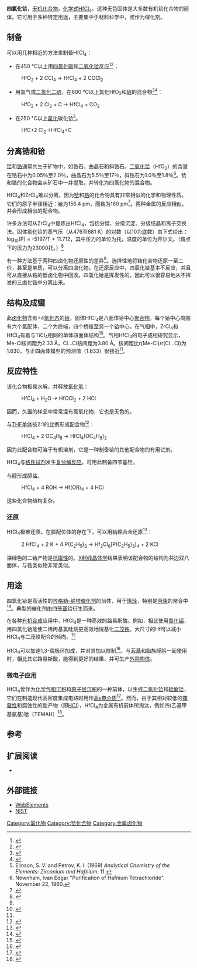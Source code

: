 {{chembox
| Watchedfields = changed
| verifiedrevid = 439863626
| ImageFile = Zirconium-tetrachloride-3D-balls-A.png
| ImageSize =
| Name = 四氯化铪
| IUPACName = Hafnium(IV) chloride<br/>Hafnium tetrachloride
|Section1={{Chembox Identifiers
| ChemSpiderID_Ref = {{chemspidercite|correct|chemspider}}
| ChemSpiderID = 34591
| InChI = 1/4ClH.Hf/h4*1H;/q;;;;+4/p-4
| SMILES = Cl[Hf](Cl)(Cl)Cl
| InChIKey = PDPJQWYGJJBYLF-XBHQNQODAR
| StdInChI_Ref = {{stdinchicite|correct|chemspider}}
| StdInChI = 1S/4ClH.Hf/h4*1H;/q;;;;+4/p-4
| StdInChIKey_Ref = {{stdinchicite|correct|chemspider}}
| StdInChIKey = PDPJQWYGJJBYLF-UHFFFAOYSA-J
| CASNo = 13499-05-3
| CASNo_Ref = {{cascite|correct|CAS}}
| PubChem = 37715
  }}
|Section2={{Chembox Properties
| Formula = HfCl<sub>4</sub>
| MolarMass = 320.302 g/mol
| Appearance = 白色结晶固体
| Solubility = 分解<ref name=crc>{{RubberBible92nd|page=4.66}}</ref>
| Density = 3.89 g/cm<sup>3</sup><ref name=str/>
| MeltingPtC = 432
| Melting_notes =
| VaporPressure = 1 mmHg（190 °C）
  }}
|Section3={{Chembox Structure
| Coordination = 4
| CrystalStruct = [[单斜晶系|单斜]]，[[皮尔逊符号|mP10]]<ref name=str>Niewa R., Jacobs H. (1995) ''Z. Kristallogr.'' '''210''': 687</ref>
| SpaceGroup = C2/c, No. 13
| LattConst_a = 0.6327 nm
| LattConst_b= 0.7377 nm
| LattConst_c=0.62 nm
  }}
|Section7={{Chembox Hazards
| ExternalMSDS = [http://web.archive.org/web/20030311113322/http://www.espimetals.com/msds's/hafniumchloride.pdf MSDS]
| EUIndex = 未列明
| MainHazards = 刺激性和腐蚀性
| NFPA-H =
| NFPA-F =
| NFPA-R =
| NFPA-O =
| FlashPt = 不燃
  }}
|Section8={{Chembox Related
| OtherAnions = [[四氟化铪|四氟化铪]]<br/>[[四溴化铪|四溴化铪]]<br/>[[四碘化铪|四碘化铪]]
| OtherCations = [[四氯化钛|四氯化钛]]<br/>[[四氯化锆|四氯化锆]]
  }}
}}

'''四氯化铪'''，[[无机化合物|无机化合物]]，[[化学式|化学式]]HfCl<sub>4</sub>。这种无色固体是大多数有机铪化合物的前体。它可用于多种特定用途，主要集中于材料科学中，或作为催化剂。

== 制备 ==
可以用几种相近的方法来制备HfCl<sub>4</sub>：
* 在450 °C以上用[[四氯化碳|四氯化碳]]和[[二氧化铪|二氧化铪]]反应<ref>{{cite book | title = Kirk-Othmer Encyclopedia of Chemical Technology | edition = 4th | year= 1991 | volume = 11}}</ref><ref>{{cite book | last=Hummers | first=W. S. | last2=Tyree | first2=S. Y. | last3=Yolles | first3=Seymour | last4=Basolo | first4=F. | last5=Bauer | first5=L. | title=Inorganic Syntheses | chapter=Zirconium and Hafnium Tetrachlorides | publisher=John Wiley & Sons, Inc. | publication-place=Hoboken, NJ, USA | date=2007-01-05 | isbn=978-0-470-13235-7 | issn=1934-4716 | doi=10.1002/9780470132357.ch41 | pages=121–126}}</ref>；
: HfO<sub>2</sub>  +  2 CCl<sub>4</sub>  →   HfCl<sub>4</sub>  +  2 COCl<sub>2</sub>
* 用氯气或[[二氯化二硫|二氯化二硫]]，在600 °C以上氯化HfO<sub>2</sub>和[[木炭|碳]]的混合物<ref>{{cite book | last1 = Hopkins | first1 = B. S. | title = Chapters in the chemistry of less familiar elements | year = 1939 | publisher = Stipes Publishing | page = 7 | chapter = 13 Hafnium}}</ref><ref>{{cite book | last1 = Hála | first1 = Jiri | title = Halides, oxyhalides and salts of halogen complexes of titanium, zirconium, hafnium, vanadium, niobium and tantalum | year = 1989 | publisher = Pergamon | location = Oxford | isbn = 0080362397 | pages = 176 - 177 | edition = 1st | volume = 40}}</ref>：
: HfO<sub>2</sub>  +  2 Cl<sub>2</sub>  +  C   →   HfCl<sub>4</sub>  +  CO<sub>2</sub>
* 在250 °C以上[[卤化|氯化]]碳化铪<ref>Elinson, S. V. and Petrov, K. I. (1969) ''Analytical Chemistry of the Elements: Zirconium and Hafnium.'' 11.</ref>。
: HfC+2 Cl<sub>2</sub>→HfCl<sub>4</sub>+C

== 分离锆和铪 ==
[[铪|铪]]和[[锆|锆]]通常共生于矿物中，如锆石、曲晶石和斜锆石。[[二氧化铪|二氧化铪]]（HfO<sub>2</sub>）的含量在锆石中为0.05％至2.0％，曲晶石为5.5％至17％，斜锆石为1.0％至1.8％<ref name="IvanEdgar">Newnham, Ivan Edgar "Purification of Hafnium Tetrachloride". {{US Patent|2961293}} November 22, 1960.</ref>。铪和锆的化合物会从矿石中一并提取，并转化为四氯化物的混合物。

HfCl<sub>4</sub>和ZrCl<sub>4</sub>难以分离，因为[[铪|铪]]和[[锆|锆]]的化合物具有非常相似的化学和物理性质。它们的原子半径相近：铪为156.4 pm，而锆为160 pm<ref name=j1>{{cite journal | last=Spiridonov | first=V. P. | last2=Akishin | first2=P. A. | last3=Tsirel'nikov | first3=V. I. | title=Electronographic investigation of the structure of zirconium and hafnium tetrachloride molecules in the gas phase | journal=Journal of Structural Chemistry | publisher=Springer Nature | volume=3 | issue=3 | year=1962 | issn=0022-4766 | doi=10.1007/bf01151485 | pages=311–312}}</ref>。两种金属的反应相似，并会形成相似的配合物。

许多方法可从ZrCl<sub>4</sub>中提炼出HfCl<sub>4</sub>，包括分馏、分级沉淀、分级结晶和离子交换法。固体氯化铪的蒸气压（从476至681 K）的对数（以10为底数）由下式给出：log<sub>10</sub>(P) = -5197/T + 11.712，其中压力的单位为托，温度的单位为开尔文。（熔点下的压力为23000托。）<ref>{{cite journal | last=Palko | first=A. A. | last2=Ryon | first2=A. D. | last3=Kuhn | first3=D. W. | title=The Vapor Pressures of Zirconium Tetrachloride and Hafnium Tetrachloride | journal=The Journal of Physical Chemistry | publisher=American Chemical Society (ACS) | volume=62 | issue=3 | year=1958 | issn=0022-3654 | doi=10.1021/j150561a017 | pages=319–322}}</ref>

有一种方法基于两种四卤化物还原性的差异<ref name="IvanEdgar" />。选择性地将锆化合物还原一至二价，甚至是单质，可以分离四卤化物。在还原反应中，四氯化铪基本不反应，并且可从直接从锆的低卤化物中回收。四氯化铪是挥发性的，因此可以很容易地从不挥发的三卤化锆中分离出来。

== 结构及成键 ==
此[[卤化物|卤化物]]含有+4[[氧化态|氧化态]]的[[铪|铪]]。固体HfCl<sub>4</sub>是八面体铪中心[[聚合物|聚合物]]。每个铪中心周围有六个氯配体，二个为终端，四个桥接至另一个铪中心。在气相中，ZrCl<sub>4</sub>和HfCl<sub>4</sub>有着与TiCl<sub>4</sub>相同的单体四面体结构<ref>{{Greenwood&Earnshaw2nd|pages=964–966}}</ref>。气相HfCl<sub>4</sub>的电子成相研究显示，Me-Cl核间距为2.33 Å，Cl…Cl核间距为3.80 Å。核间距比r(Me-Cl)/r(Cl…Cl)为1.630，与正四面体模型的预测值（1.633）很接近<ref name=j1/>。

== 反应特性 ==
该化合物极易水解，并释放[[氯化氢|氯化氢]]：
:HfCl<sub>4</sub> + H<sub>2</sub>O   →   HfOCl<sub>2</sub>  +  2 HCl

因而，久置的样品中常常混有氯氧化物，它也是无色的。

与[[THF|THF]][[单体|单体]]按2:1的比例形成配合物<ref>{{cite journal | title = Tetrahydrofuran Complexes of Selected Early Transition Metals | journal = [[Inorg._Synth.|Inorg. Synth.]] | doi = 10.1002/9780470132524.ch31 | last1 = Manzer | first1 = L. E. | volume = 21 | year = 1982 | series = Inorganic Syntheses | isbn = 978-0-470-13252-4}}</ref>：
:HfCl<sub>4</sub>  +  2 OC<sub>4</sub>H<sub>8</sub>  →   HfCl<sub>4</sub>(OC<sub>4</sub>H<sub>8</sub>)<sub>2</sub>

因为此配合物可溶于有机溶剂，它是一种制备铪的其他配合物的有用试剂。

HfCl<sub>4</sub>与[[格氏试剂|格氏试剂]]发生[[复分解反应|复分解反应]]。可用此制备四苄基铪。

与醇形成醇盐。
:HfCl<sub>4</sub>  +  4 ROH   →   Hf(OR)<sub>4</sub>  +  4 HCl
这些化合物结构复杂。

=== 还原 ===
HfCl<sub>4</sub>极难还原。在膦配位体的存在下，可以用[[钠钾合金|钠钾合金]]还原<ref>{{cite journal | author = Riehl, M. E. |author2=Wilson, S. R. |author3=Girolami, G. S. | title = Synthesis, X-ray Crystal Structure, and Phosphine-Exchange Reactions of the Hafnium(III)-Hafnium(III) Dimer Hf<sub>2</sub>Cl<sub>6</sub>[P(C<sub>2</sub>H<sub>5</sub>)<sub>3</sub>]<sub>4</sub> | journal = [[Inorg._Chem.|Inorg. Chem.]] | volume = 32 | pages = 218–222 | year = 1993 | doi = 10.1021/ic00054a017 | issue = 2}}</ref>：
:2 HfCl<sub>4</sub>  +  2 K  +  4 P(C<sub>2</sub>H<sub>5</sub>)<sub>3</sub>   →   Hf<sub>2</sub>Cl<sub>6</sub>[P(C<sub>2</sub>H<sub>5</sub>)<sub>3</sub>]<sub>4</sub>  +  2 KCl
深绿色的二铪产物是[[抗磁性|抗磁性]]的。[[X射线晶体学|X射线晶体学]]结果表明该配合物的结构为共边双八面体，与锆类似物非常类似。

== 用途 ==
四氯化铪是高活性的[[齐格勒-纳塔催化剂|齐格勒-纳塔催化剂]]的前体，用于[[烯烃|烯烃]]，特别是[[丙烯|丙烯]]的聚合中<ref>{{cite news | author = Ron Dagani | title = Combinatorial Materials: Finding Catalysts Faster | url = http://pubs.acs.org/cen/topstory/8114/print/8114notw5.html | work = [[Chemical_and_Engineering_News|Chemical and Engineering News]] | date = 2003-04-07 | pages = 10 | accessdate = 2015-04-05 | archive-date = 2006-06-23 | archive-url = https://web.archive.org/web/20060623004428/http://pubs.acs.org/cen/topstory/8114/print/8114notw5.html | dead-url = no }}</ref>。典型的催化剂由四[[苄基|苄基]]铪衍生而来。

在各种[[有机合成|有机合成]]应用中，HfCl<sub>4</sub>是一种高效的路易斯酸。例如，相比使用[[氯化铝|氯化铝]]，用四氯化铪能使二烯丙基氯硅烷更高效地烷基化[[二茂铁|二茂铁]]。大尺寸的Hf可以减小HfCl<sub>4</sub>与二茂铁配合的倾向。<ref>{{cite journal | last=Ahn | first=Samyoung | last2=Song | first2=Young-Sang | last3=Yoo | first3=Bok Ryul | last4=Jung | first4=Il Nam | title=Lewis Acid-Catalyzed Friedel−Crafts Alkylation of Ferrocene with Allylchlorosilanes | journal=Organometallics | publisher=American Chemical Society (ACS) | volume=19 | issue=14 | year=2000 | issn=0276-7333 | doi=10.1021/om0000865 | pages=2777–2780}}</ref>

HfCl<sub>4</sub>可以加速1,3-偶极环加成，并对其加以控制<ref>{{cite journal | last=Graham | first=Alison B. | last2=Grigg | first2=Ronald | last3=Dunn | first3=Peter J. | last4=Higginson | first4=Paul | title=Tandem 1,3-azaprotiocyclotransfer–cycloaddition reactions between aldoximes and divinyl ketone. Remarkable rate enhancement and control of cycloaddition regiochemistry by hafnium(iv) chloride | journal=Chemical Communications | publisher=Royal Society of Chemistry (RSC) | issue=20 | year=2000 | issn=1359-7345 | doi=10.1039/b005389i | pages=2035–2036}}</ref>。与[[芳基|芳基]]和脂族醛肟一起使用时，相比其它路易斯酸，能得到更好的结果，并可生产[[外异构体|外异构体]]。

=== 微电子应用 ===
HfCl<sub>4</sub>曾作为[[化学气相沉积|化学气相沉积]]和[[原子层沉积|原子层沉积]]的一种前体，以生成[[二氧化铪|二氧化铪]]和[[硅酸铪|硅酸铪]]，它们在制造现代高密度集成电路时用作[[高κ电介质|高κ电介质]]<ref>{{cite journal | last=Choi | first=J.H. | last2=Mao | first2=Y. | last3=Chang | first3=J.P. | title=Development of hafnium based high-k materials—A review | journal=Materials Science and Engineering: R: Reports | publisher=Elsevier BV | volume=72 | issue=6 | year=2011 | issn=0927-796X | doi=10.1016/j.mser.2010.12.001 | pages=97–136}}</ref>。然而，由于其相对较低的[[揮發性|揮發性]]和腐蚀性的副产物（即[[盐酸|HCl]]），HfCl<sub>4</sub>为金属有机前体所淘汰，例如四(乙基甲基氨基)铪（TEMAH）<ref>{{cite journal | last=Robertson | first=John | title=High dielectric constant gate oxides for metal oxide Si transistors | journal=Reports on Progress in Physics | publisher=IOP Publishing | volume=69 | issue=2 | date=2005-12-14 | issn=0034-4885 | doi=10.1088/0034-4885/69/2/r02 | pages=327–396}}</ref>。

== 参考 ==
{{Reflist|30em}}

== 扩展阅读 ==
* {{cite journal | title = Structure of ''cis''-Tetrachlorobis(tetrahydrofuran)hafnium(IV) | journal = [[Acta_Crystallographica|Acta Crystallographica]] | year = 1990 | volume = C46 | pages = 890–2 | doi = 10.1107/S010827018901382X | last1 = Duraj | first1 = S. A. | last2 = Towns | last3 = Baker | last4 = Schupp | first4 = J. | issue = 5}}

== 外部链接 ==
* [http://www.webelements.com/ WebElements]{{Wayback|url=http://www.webelements.com/ |date=20140104110225 }}
* [http://webbook.nist.gov/cgi/cbook.cgi?Name=hafnium%28IV%29+chloride&Units=SI NIST]{{Wayback|url=http://webbook.nist.gov/cgi/cbook.cgi?Name=hafnium%28IV%29+chloride&Units=SI |date=20181215223938 }}

{{铪化合物}}

[[Category:氯化物|Category:氯化物]]
[[Category:铪化合物|Category:铪化合物]]
[[Category:金属卤化物|Category:金属卤化物]]